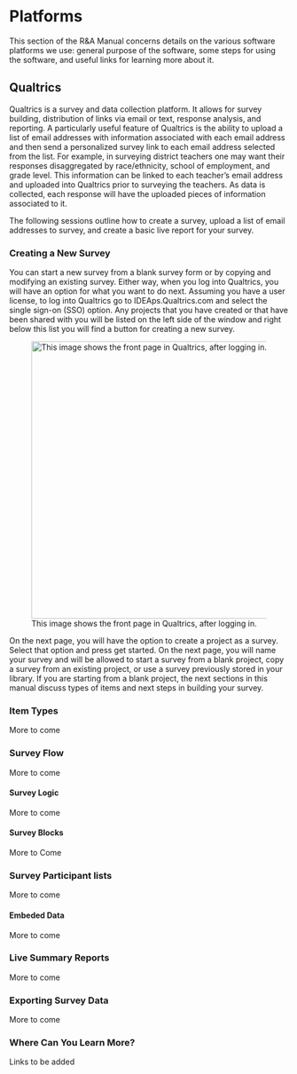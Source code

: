 # Platforms

This section of the R&A Manual concerns details on the various software platforms we use: general purpose of the software, some steps for using the software, and useful links for learning more about it.

## Qualtrics

Qualtrics is a survey and data collection platform. It allows for survey building, distribution of links via email or text, response analysis, and reporting. A particularly useful feature of Qualtrics is the ability to upload a list of email addresses with information associated with each email address and then send a personalized survey link to each email address selected from the list. For example, in surveying district teachers one may want their responses disaggregated by race/ethnicity, school of employment, and grade level. This information can be linked to each teacher’s email address and uploaded into Qualtrics prior to surveying the teachers. As data is collected, each response will have the uploaded pieces of information associated to it.

The following sessions outline how to create a survey, upload a list of email addresses to survey, and create a basic live report for your survey. 

### Creating a New Survey

You can start a new survey from a blank survey form or by copying and modifying an existing survey. Either way, when you log into Qualtrics, you will have an option for what you want to do next. Assuming you have a user license, to log into Qualtrics go to IDEAps.Qualtrics.com and select the single sign-on (SSO) option. Any projects that you have created or that have been shared with you will be listed on the left side of the window and right below this list you will find a button for creating a new survey.

![This image shows the front page in Qualtrics, after logging in.](img/Qualtrics_front_page.png "First view after logging into Qualtrics"){width="500"}
 
On the next page, you will have the option to create a project as a survey. Select that option and press get started.
On the next page, you will name your survey and will be allowed to start a survey from a blank project, copy a survey from an existing project, or use a survey previously stored in your library. If you are starting from a blank project, the next sections in this manual discuss types of items and next steps in building your survey.


### Item Types

More to come

### Survey Flow

More to come

#### Survey Logic

More to come

#### Survey Blocks

More to Come

### Survey Participant lists

More to come

#### Embeded Data

More to come

### Live Summary Reports

More to come

### Exporting Survey Data

More to come

### Where Can You Learn More?

Links to be added

